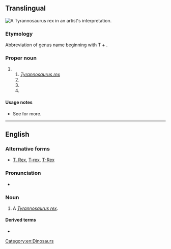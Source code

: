 {{also|T-Rex|T-rex|T. Rex}}
==Translingual==
[[File:Rjpalmer tyrannosaurusrex (white background).jpg|thumb|A ''Tyrannosaurus rex'' in an artist's interpretation.]]
{{wikipedia}}
{{wikispecies|Tyrannosaurus rex}}
{{wikispecies|Tachyoryctes rex}}
{{wikispecies|Tyrannasorus rex}}
{{wikispecies|Tyrannobdella rex}}

===Etymology===
Abbreviation of genus name beginning with T + {{der|mul|la|rex||king}}.

===Proper noun===
{{taxoninfl|head=[[T.]] {{epinew|rex||la}}|i=1|g=m}}

# {{speciesabbrev|T|rex||la}}
## ''[[Tyrannosaurus rex]]''
## {{taxlink|Tachyoryctes rex|species|noshow=1}}
## {{taxlink|Tyrannasorus rex|species|noshow=1}}
## {{taxlink|Tyrannobdella rex|species|noshow=1}}

====Usage notes====
* See {{WSpepisearch|T_rex}} for more.

----

==English==

===Alternative forms===
* {{qualifier|informal, nonstandard}} [[T. Rex]], [[T-rex]], [[T-Rex]]

===Pronunciation===
* {{IPA|[ˈtiː ɹɛks]|lang=en}}

===Noun===
{{en-noun|T. rexes}}

# A ''[[Tyrannosaurus rex]]''.

====Derived terms====
* {{l|en|Rexy}}

[[Category:en:Dinosaurs]]